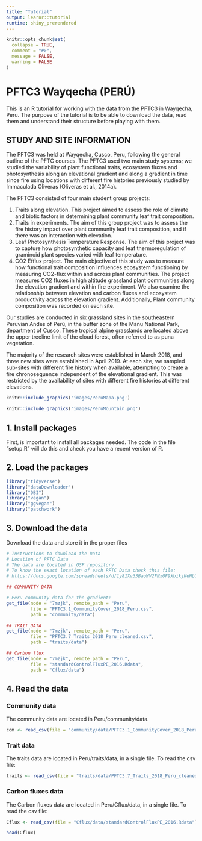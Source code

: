 ```yaml
---
title: "Tutorial"
output: learnr::tutorial
runtime: shiny_prerendered
---
```


```r
knitr::opts_chunk$set(
  collapse = TRUE,
  comment = "#>",
  message = FALSE,
  warning = FALSE
)
```

# PFTC3 Wayqecha (PERÚ)

This is an R tutorial for working with the data from the PFTC3 in Wayqecha, Peru. The purpose of the tutorial is to be able to download the data, read them and understand their structure before playing with them.

## STUDY AND SITE INFORMATION

The PFTC3 was held at Wayqecha, Cusco, Peru, following the general outline of the PFTC courses. The PFTC3 used two main study systems; we studied the variability of plant functional traits, ecosystem fluxes and photosynthesis along an elevational gradient and along a gradient in time since fire using locations with different fire histories previously studied by Immaculada Oliveras (Oliveras et al., 2014a).

The PFTC3 consisted of four main student group projects: 

1.    Traits along elevation. This project aimed to assess the role of climate and biotic factors in determining plant community leaf trait composition. 
2.   Traits in experiments. The aim of this group project was to assess the fire history impact over plant community leaf trait composition, and if there was an interaction with elevation.
3.    Leaf Photosynthesis Temperature Response. The aim of this project was to capture how photosynthetic capacity and leaf thermoregulation of graminoid plant species varied with leaf temperature.
4.    CO2 Efflux project. The main objective of this study was to measure how functional trait composition influences ecosystem functioning by measuring CO2-flux within and across plant communities. The project measures CO2 fluxes in high altitude grassland plant communities along the elevation gradient and within fire experiment. We also examine the relationship between elevation and carbon fluxes and ecosystem productivity across the elevation gradient.
Additionally, Plant community composition was recorded on each site. 

Our studies are conducted in six grassland sites in the southeastern Peruvian Andes of Perú, in the buffer zone of the Manu National Park, department of Cusco. These tropical alpine grasslands are located above the upper treeline limit of the cloud forest, often referred to as puna vegetation. 

The majority of the research sites were established in March 2018, and three new sites were established in April 2019. At each site, we sampled sub-sites with different fire history when available, attempting to create a fire chronosequence independent of the elevational gradient. This was restricted by the availability of sites with different fire histories at different elevations.   

```r
knitr::include_graphics('images/PeruMapa.png')
```

```r
knitr::include_graphics('images/PeruMountain.png')
```

## 1. Install packages

First, is important to install all packages needed. The code in the file "setup.R" will do this and check you have a recent version of R.

## 2. Load the packages
```r
library("tidyverse")
library("dataDownloader")
library("DBI")
library("vegan")
library("ggvegan")
library("patchwork")
```

## 3. Download the data

Download the data and store it in the proper files

```r
# Instructions to download the Data
# Location of PFTC Data
# The data are located in OSF repository
# To know the exact location of each PFTC Data check this file:
# https://docs.google.com/spreadsheets/d/1y81Xv33BaoWV2FNx0F9XbikjKeHLGNxfmWZ2w4xmISk/edit#gid=0

## COMMUNITY DATA

# Peru community data for the gradient:
get_file(node = "7mzjk", remote_path = "Peru",
         file = "PFTC3.1_CommunityCover_2018_Peru.csv",
         path = "community/data")

## TRAIT DATA
get_file(node = "7mzjk", remote_path = "Peru",
         file = "PFTC3.7_Traits_2018_Peru_cleaned.csv",
         path = "traits/data")

## Carbon flux
get_file(node = "7mzjk", remote_path = "Peru",
         file = "standardControlFluxPE_2016.Rdata",
         path = "Cflux/data")
```

## 4. Read the data

### Community data

The community data are located in Peru/community/data.

```r
com <- read_csv(file = "community/data/PFTC3.1_CommunityCover_2018_Peru.csv")
```
 
### Trait data

The traits data are located in Peru/traits/data, in a single file.
                                                            To read the csv file:
```r
traits <- read_csv(file = "traits/data/PFTC3.7_Traits_2018_Peru_cleaned.csv")
```
                                                         
### Carbon fluxes data

The Carbon fluxes data are located in Peru/Cflux/data, in a single file.
                                                            To read the csv file:
```r
Cflux <- read_csv(file = "Cflux/data/standardControlFluxPE_2016.Rdata")

head(Cflux)
```
                                                   
